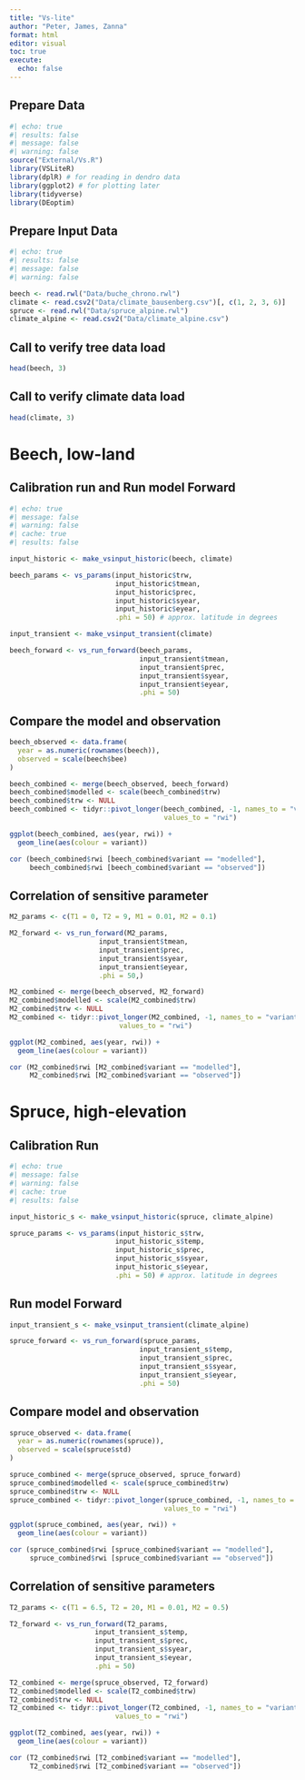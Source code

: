 ```yaml
---
title: "Vs-lite"
author: "Peter, James, Zanna"
format: html
editor: visual
toc: true
execute: 
  echo: false
---
```


## Prepare Data

```r
#| echo: true
#| results: false
#| message: false
#| warning: false
source("External/Vs.R")
library(VSLiteR)
library(dplR) # for reading in dendro data
library(ggplot2) # for plotting later
library(tidyverse)
library(DEoptim)
```

## Prepare Input Data

```r
#| echo: true
#| results: false
#| message: false
#| warning: false

beech <- read.rwl("Data/buche_chrono.rwl")
climate <- read.csv2("Data/climate_bausenberg.csv")[, c(1, 2, 3, 6)]
spruce <- read.rwl("Data/spruce_alpine.rwl")
climate_alpine <- read.csv2("Data/climate_alpine.csv")
```

## Call to verify tree data load

```r
head(beech, 3)
```

## Call to verify climate data load

```r
head(climate, 3)
```

# Beech, low-land

## Calibration run and Run model Forward

```r
#| echo: true
#| message: false
#| warning: false
#| cache: true
#| results: false

input_historic <- make_vsinput_historic(beech, climate)

beech_params <- vs_params(input_historic$trw,
                          input_historic$tmean,
                          input_historic$prec,
                          input_historic$syear,
                          input_historic$eyear,
                          .phi = 50) # approx. latitude in degrees

input_transient <- make_vsinput_transient(climate)

beech_forward <- vs_run_forward(beech_params,
                                input_transient$tmean,
                                input_transient$prec,
                                input_transient$syear,
                                input_transient$eyear,
                                .phi = 50)
```

## Compare the model and observation

```r
beech_observed <- data.frame(
  year = as.numeric(rownames(beech)),
  observed = scale(beech$bee)
)

beech_combined <- merge(beech_observed, beech_forward)
beech_combined$modelled <- scale(beech_combined$trw)
beech_combined$trw <- NULL
beech_combined <- tidyr::pivot_longer(beech_combined, -1, names_to = "variant",
                                      values_to = "rwi")

ggplot(beech_combined, aes(year, rwi)) +
  geom_line(aes(colour = variant))

cor (beech_combined$rwi [beech_combined$variant == "modelled"], 
     beech_combined$rwi [beech_combined$variant == "observed"])
```

## Correlation of sensitive parameter

```r
M2_params <- c(T1 = 0, T2 = 9, M1 = 0.01, M2 = 0.1)

M2_forward <- vs_run_forward(M2_params,
                      input_transient$tmean,
                      input_transient$prec,
                      input_transient$syear,
                      input_transient$eyear,
                      .phi = 50,)

M2_combined <- merge(beech_observed, M2_forward)
M2_combined$modelled <- scale(M2_combined$trw)
M2_combined$trw <- NULL
M2_combined <- tidyr::pivot_longer(M2_combined, -1, names_to = "variant",
                           values_to = "rwi")

ggplot(M2_combined, aes(year, rwi)) +
  geom_line(aes(colour = variant))

cor (M2_combined$rwi [M2_combined$variant == "modelled"], 
     M2_combined$rwi [M2_combined$variant == "observed"])

```

# Spruce, high-elevation

## Calibration Run

```r
#| echo: true
#| message: false
#| warning: false
#| cache: true
#| results: false

input_historic_s <- make_vsinput_historic(spruce, climate_alpine)

spruce_params <- vs_params(input_historic_s$trw,
                          input_historic_s$temp,
                          input_historic_s$prec,
                          input_historic_s$syear,
                          input_historic_s$eyear,
                          .phi = 50) # approx. latitude in degrees
```

## Run model Forward

```r
input_transient_s <- make_vsinput_transient(climate_alpine)

spruce_forward <- vs_run_forward(spruce_params,
                                input_transient_s$temp,
                                input_transient_s$prec,
                                input_transient_s$syear,
                                input_transient_s$eyear,
                                .phi = 50)
```

## Compare model and observation

```r
spruce_observed <- data.frame(
  year = as.numeric(rownames(spruce)),
  observed = scale(spruce$std)
)

spruce_combined <- merge(spruce_observed, spruce_forward)
spruce_combined$modelled <- scale(spruce_combined$trw)
spruce_combined$trw <- NULL
spruce_combined <- tidyr::pivot_longer(spruce_combined, -1, names_to = "variant",
                                      values_to = "rwi")

ggplot(spruce_combined, aes(year, rwi)) +
  geom_line(aes(colour = variant))

cor (spruce_combined$rwi [spruce_combined$variant == "modelled"], 
     spruce_combined$rwi [spruce_combined$variant == "observed"])

```

## Correlation of sensitive parameters

```r
T2_params <- c(T1 = 6.5, T2 = 20, M1 = 0.01, M2 = 0.5)

T2_forward <- vs_run_forward(T2_params,
                     input_transient_s$temp,
                     input_transient_s$prec,
                     input_transient_s$syear,
                     input_transient_s$eyear,
                     .phi = 50)

T2_combined <- merge(spruce_observed, T2_forward)
T2_combined$modelled <- scale(T2_combined$trw)
T2_combined$trw <- NULL
T2_combined <- tidyr::pivot_longer(T2_combined, -1, names_to = "variant",
                          values_to = "rwi")

ggplot(T2_combined, aes(year, rwi)) +
  geom_line(aes(colour = variant))

cor (T2_combined$rwi [T2_combined$variant == "modelled"], 
     T2_combined$rwi [T2_combined$variant == "observed"])

```
